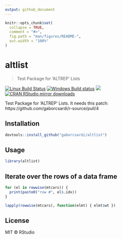 ```yaml
---
output: github_document
---
```


<!-- README.md is generated from README.Rmd. Please edit that file -->

```r
knitr::opts_chunk$set(
  collapse = TRUE,
  comment = "#>",
  fig.path = "man/figures/README-",
  out.width = "100%"
)
```

# altlist

> Test Package for 'ALTREP' Lists

[![Linux Build Status](https://travis-ci.org/gaborcsardi/altlist.svg?branch=master)](https://travis-ci.org/gaborcsardi/altlist)
[![Windows Build status](https://ci.appveyor.com/api/projects/status/github/gaborcsardi/altlist?svg=true)](https://ci.appveyor.com/project/gaborcsardi/altlist)
[![](http://www.r-pkg.org/badges/version/altlist)](http://www.r-pkg.org/pkg/altlist)
[![CRAN RStudio mirror downloads](http://cranlogs.r-pkg.org/badges/altlist)](http://www.r-pkg.org/pkg/altlist)


Test Package for 'ALTREP' Lists. It needs this patch:
https://github.com/gaborcsardi/r-source/pull/4

## Installation

```r
devtools::install_github("gaborcsardi/altlist")
```

## Usage

```r
library(altlist)
```

## Iterate over the rows of a data frame

```r
for (el in rowwise(mtcars)) {
  print(paste0("row #", el$.idx))
}
```

```r
lapply(rowwise(mtcars), function(elmt) { elmt$wt })
```

## License

MIT © RStudio
